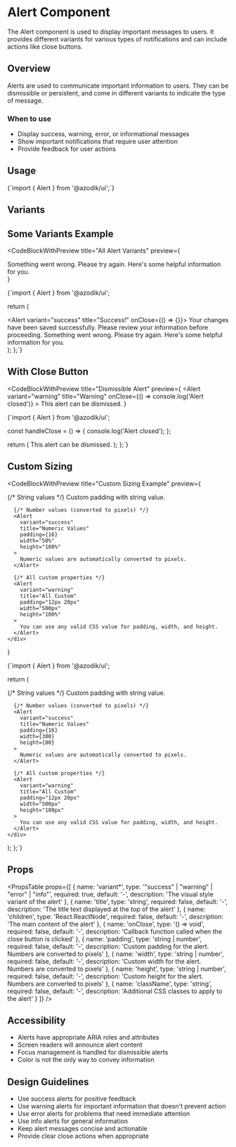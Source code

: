 
# Alert Component

The Alert component is used to display important messages to users. It provides different variants for various types of notifications and can include actions like close buttons.

## Overview

Alerts are used to communicate important information to users. They can be dismissible or persistent, and come in different variants to indicate the type of message.

### When to use
- Display success, warning, error, or informational messages
- Show important notifications that require user attention
- Provide feedback for user actions

## Usage

<CodeBlock language="tsx">
{`import { Alert } from '@azodik/ui';`}
</CodeBlock>

## Variants

<ComponentRenderer componentName="alert" />

## Some Variants Example

<CodeBlockWithPreview 
  title="All Alert Variants"
  preview={
    <div className="space-y-4">
      <Alert variant="error" title="Error">
        Something went wrong. Please try again.
      </Alert>
      <Alert variant="info" title="Info">
        Here's some helpful information for you.
      </Alert>
    </div>
  }
>
{`import { Alert } from '@azodik/ui';

  return (
    <div className="space-y-4">
      <Alert variant="success" title="Success!" onClose={() => {}}>
        Your changes have been saved successfully.
      </Alert>
      <Alert variant="warning" title="Warning">
        Please review your information before proceeding.
      </Alert>
      <Alert variant="error" title="Error">
        Something went wrong. Please try again.
      </Alert>
      <Alert variant="info" title="Info">
        Here's some helpful information for you.
      </Alert>
    </div>
  );
};`}
</CodeBlockWithPreview>

## With Close Button

<CodeBlockWithPreview 
  title="Dismissible Alert"
  preview={
    <Alert 
      variant="warning" 
      title="Warning" 
      onClose={() => console.log('Alert closed')}
    >
      This alert can be dismissed.
    </Alert>
  }
>
{`import { Alert } from '@azodik/ui';

  const handleClose = () => {
    console.log('Alert closed');
  };

  return (
    <Alert 
      variant="warning" 
      title="Warning" 
      onClose={handleClose}
    >
      This alert can be dismissed.
    </Alert>
  );
};`}
</CodeBlockWithPreview>

## Custom Sizing

<CodeBlockWithPreview 
  title="Custom Sizing Example"
  preview={
    <div className="space-y-4">
      {/* String values */}
      <Alert 
        variant="info" 
        title="Custom Padding" 
        padding="10px"
      >
        Custom padding with string value.
      </Alert>
      
      {/* Number values (converted to pixels) */}
      <Alert 
        variant="success" 
        title="Numeric Values" 
        padding={16} 
        width="50%" 
        height="100%"
      >
        Numeric values are automatically converted to pixels.
      </Alert>
      
      {/* All custom properties */}
      <Alert 
        variant="warning" 
        title="All Custom" 
        padding="12px 20px" 
        width="500px" 
        height="100%"
      >
        You can use any valid CSS value for padding, width, and height.
      </Alert>
    </div>
  }
>
{`import { Alert } from '@azodik/ui';

  return (
    <div className="space-y-4">
      {/* String values */}
      <Alert 
        variant="info" 
        title="Custom Padding" 
        padding="20px"
      >
        Custom padding with string value.
      </Alert>
      
      {/* Number values (converted to pixels) */}
      <Alert 
        variant="success" 
        title="Numeric Values" 
        padding={16} 
        width={300} 
        height={80}
      >
        Numeric values are automatically converted to pixels.
      </Alert>
      
      {/* All custom properties */}
      <Alert 
        variant="warning" 
        title="All Custom" 
        padding="12px 20px" 
        width="500px" 
        height="100px"
      >
        You can use any valid CSS value for padding, width, and height.
      </Alert>
    </div>
  );
};`}
</CodeBlockWithPreview>

## Props

<PropsTable props={[
  {
    name: 'variant*',
    type: '"success" | "warning" | "error" | "info"',
    required: true,
    default: '-',
    description: 'The visual style variant of the alert'
  },
  {
    name: 'title',
    type: 'string',
    required: false,
    default: '-',
    description: 'The title text displayed at the top of the alert'
  },
  {
    name: 'children',
    type: 'React.ReactNode',
    required: false,
    default: '-',
    description: 'The main content of the alert'
  },
  {
    name: 'onClose',
    type: '() => void',
    required: false,
    default: '-',
    description: 'Callback function called when the close button is clicked'
  },
  {
    name: 'padding',
    type: 'string | number',
    required: false,
    default: '-',
    description: 'Custom padding for the alert. Numbers are converted to pixels'
  },
  {
    name: 'width',
    type: 'string | number',
    required: false,
    default: '-',
    description: 'Custom width for the alert. Numbers are converted to pixels'
  },
  {
    name: 'height',
    type: 'string | number',
    required: false,
    default: '-',
    description: 'Custom height for the alert. Numbers are converted to pixels'
  },
  {
    name: 'className',
    type: 'string',
    required: false,
    default: '-',
    description: 'Additional CSS classes to apply to the alert'
  }
]} />

## Accessibility

- Alerts have appropriate ARIA roles and attributes
- Screen readers will announce alert content
- Focus management is handled for dismissible alerts
- Color is not the only way to convey information

## Design Guidelines

- Use success alerts for positive feedback
- Use warning alerts for important information that doesn't prevent action
- Use error alerts for problems that need immediate attention
- Use info alerts for general information
- Keep alert messages concise and actionable
- Provide clear close actions when appropriate

